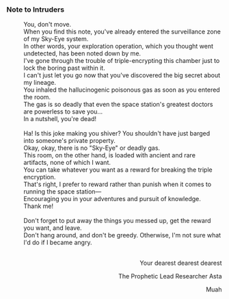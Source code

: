 ===Note to Intruders===
:You, don't move.
:When you find this note, you've already entered the surveillance zone of my Sky-Eye system.
:In other words, your exploration operation, which you thought went undetected, has been noted down by me.
:I've gone through the trouble of triple-encrypting this chamber just to lock the boring past within it.
:I can't just let you go now that you've discovered the big secret about my lineage.
:You inhaled the hallucinogenic poisonous gas as soon as you entered the room.
:The gas is so deadly that even the space station's greatest doctors are powerless to save you...
:In a nutshell, you're dead!
:<br />Ha! Is this joke making you shiver? You shouldn't have just barged into someone's private property.
:Okay, okay, there is no "Sky-Eye" or deadly gas.
:This room, on the other hand, is loaded with ancient and rare artifacts, none of which I want.
:You can take whatever you want as a reward for breaking the triple encryption.
:That's right, I prefer to reward rather than punish when it comes to running the space station&mdash;
:Encouraging you in your adventures and pursuit of knowledge.
:Thank me!
:<br />Don't forget to put away the things you messed up, get the reward you want, and leave.
:Don't hang around, and don't be greedy. Otherwise, I'm not sure what I'd do if I became angry.
:<br /><div align="right">Your dearest dearest dearest</div>
:<div align="right">The Prophetic Lead Researcher Asta</div>
:<div align="right">Muah</div>
